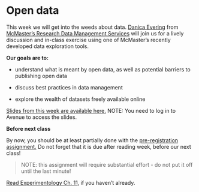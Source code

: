 # Open data

This week we will get into the weeds about data. [Danica Evering](https://rdm.mcmaster.ca/about) from [McMaster's Research Data Management Services](https://rdm.mcmaster.ca/) will join us for a lively discussion and in-class exercise using one of McMaster's recently developed data exploration tools. 

**Our goals are to:**

- understand what is meant by open data, as well as potential barriers to publishing open data

- discuss best practices in data management

- explore the wealth of datasets freely available online 


[Slides from this week are available here.](https://avenue.cllmcmaster.ca/d2l/le/content/668523/viewContent/5063552/View)
NOTE: You need to log in to Avenue to access the slides. 

::: {.callout-important title="Assignments and Exercises"}
**Before next class**

By now, you should be at least partially done with the [pre-registration assignment.](assignment_preregistration.qmd) Do not forget that it is due after reading week, before our next class! 

> NOTE: this assignment will require substantial effort - do not put it off until the last minute! 

[Read Experimentology Ch. 11](https://experimentology.io/011-prereg.html), if you haven't already. 


:::




